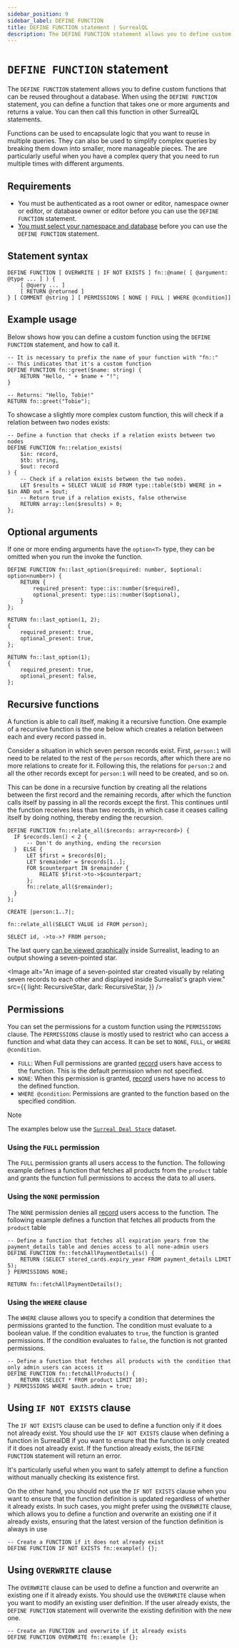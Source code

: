 ---
sidebar_position: 9
sidebar_label: DEFINE FUNCTION
title: DEFINE FUNCTION statement | SurrealQL
description: The DEFINE FUNCTION statement allows you to define custom functions that can be reused throughout a database.
---


# `DEFINE FUNCTION` statement

The `DEFINE FUNCTION` statement allows you to define custom functions that can be reused throughout a database. When using the `DEFINE FUNCTION` statement, you can define a function that takes one or more arguments and returns a value. You can then call this function in other SurrealQL statements.

Functions can be used to encapsulate logic that you want to reuse in multiple queries. They can also be used to simplify complex queries by breaking them down into smaller, more manageable pieces. The are particularly useful when you have a complex query that you need to run multiple times with different arguments.

## Requirements

- You must be authenticated as a root owner or editor, namespace owner or editor, or database owner or editor before you can use the `DEFINE FUNCTION` statement.
- [You must select your namespace and database](/docs/surrealql/statements/use) before you can use the `DEFINE FUNCTION` statement.

## Statement syntax

```syntax title="SurrealQL Syntax"
DEFINE FUNCTION [ OVERWRITE | IF NOT EXISTS ] fn::@name( [ @argument: @type ... ] ) {
	[ @query ... ]
	[ RETURN @returned ]
} [ COMMENT @string ] [ PERMISSIONS [ NONE | FULL | WHERE @condition]]
```

## Example usage
Below shows how you can define a custom function using the `DEFINE FUNCTION` statement, and how to call it.

```surql
-- It is necessary to prefix the name of your function with "fn::"
-- This indicates that it's a custom function
DEFINE FUNCTION fn::greet($name: string) {
	RETURN "Hello, " + $name + "!";
}

-- Returns: "Hello, Tobie!"
RETURN fn::greet("Tobie");
```
To showcase a slightly more complex custom function, this will check if a relation between two nodes exists:

```surql
-- Define a function that checks if a relation exists between two nodes
DEFINE FUNCTION fn::relation_exists(
	$in: record,
	$tb: string,
	$out: record
) {
	-- Check if a relation exists between the two nodes.
	LET $results = SELECT VALUE id FROM type::table($tb) WHERE in = $in AND out = $out;
	-- Return true if a relation exists, false otherwise
    RETURN array::len($results) > 0;
};
```

## Optional arguments
If one or more ending arguments have the `option<T>` type, they can be omitted when you run the invoke the function.

```surql
DEFINE FUNCTION fn::last_option($required: number, $optional: option<number>) {
	RETURN {
		required_present: type::is::number($required),
		optional_present: type::is::number($optional),
	}
};

RETURN fn::last_option(1, 2);
{
	required_present: true,
	optional_present: true,
};

RETURN fn::last_option(1);
{
	required_present: true,
	optional_present: false,
};
```

## Recursive functions

A function is able to call itself, making it a recursive function. One example of a recursive function is the one below which creates a relation between each and every record passed in.

Consider a situation in which seven person records exist. First, `person:1` will need to be related to the rest of the `person` records, after which there are no more relations to create for it. Following this, the relations for `person:2` and all the other records except for `person:1` will need to be created, and so on.

This can be done in a recursive function by creating all the relations between the first record and the remaining records, after which the function calls itself by passing in all the records except the first. This continues until the function receives less than two records, in which case it ceases calling itself by doing nothing, thereby ending the recursion.

```surql
DEFINE FUNCTION fn::relate_all($records: array<record>) {
  IF $records.len() < 2 {
      -- Don't do anything, ending the recursion
  }  ELSE {
      LET $first = $records[0];
      LET $remainder = $records[1..];
      FOR $counterpart IN $remainder {
          RELATE $first->to->$counterpart;
      };
      fn::relate_all($remainder);
  }
};

CREATE |person:1..7|;

fn::relate_all(SELECT VALUE id FROM person);

SELECT id, ->to->? FROM person;
```

The last query [can be viewed graphically](/blog/whats-new-in-surrealist-3-2#graph-visualisation) inside Surrealist, leading to an output showing a seven-pointed star.

<Image
  alt="An image of a seven-pointed star created visually by relating seven records to each other and displayed inside Surrealist's graph view."
  src={{
    light: RecursiveStar,
    dark: RecursiveStar,
  }}
/>

## Permissions

You can set the permissions for a custom function using the `PERMISSIONS` clause. The `PERMISSIONS` clause is mostly used to restrict who can access a function and what data they can access. It can be set to `NONE`, `FULL`, or `WHERE @condition`.

- `FULL`: When Full permissions are granted [record](/docs/surrealdb/security/authentication#record-users) users have access to the function. This is the default permission when not specified.
- `NONE`: When this permission is granted, [record](/docs/surrealdb/security/authentication#record-users) users have no access to the defined function.
- `WHERE @condition`: Permissions are granted to the function based on the specified condition.


> [!NOTE]
> The examples below use the [`Surreal Deal Store`](/docs/surrealql/demo#surreal-deal-store---there-is-a-lot-in-store-for-you-recommended) dataset.

### Using the `FULL` permission

The `FULL` permission grants all users access to the function. The following example defines a function that fetches all products from the `product` table and grants the function full permissions to access the data to all users.

<SurrealistMini url="https://surrealist.app/mini?query=--+Define+a+function+to+fetch+all+products.+All+users+can+access+this+function%0ADEFINE+FUNCTION+fn%3A%3AfetchAllProducts%28%29+%7B%0A%09RETURN+%28SELECT+*+FROM+product+LIMIT+10%29%3B%0A%7D+PERMISSIONS+FULL%3B%0A%0A--+Returns%3A+The+first+10+products+in+the+product+table%0ARETURN+fn%3A%3AfetchAllProducts%28%29%3B&dataset=surreal-deal-store&orientation=horizontal"/>

### Using the `NONE` permission

The `NONE` permission denies all [record](/docs/surrealdb/security/authentication#record-users) users access to the function. The following example defines a function that fetches all products from the `product` table

```surql
-- Define a function that fetches all expiration years from the payment_details table and denies access to all none-admin users
DEFINE FUNCTION fn::fetchAllPaymentDetails() {
	RETURN (SELECT stored_cards.expiry_year FROM payment_details LIMIT 5);
} PERMISSIONS NONE;

RETURN fn::fetchAllPaymentDetails();
```

### Using the `WHERE` clause

The `WHERE` clause allows you to specify a condition that determines the permissions granted to the function. The condition must evaluate to a boolean value. If the condition evaluates to `true`, the function is granted permissions. If the condition evaluates to `false`, the function is not granted permissions.

```surql
-- Define a function that fetches all products with the condition that only admin users can access it
DEFINE FUNCTION fn::fetchAllProducts() {
	RETURN (SELECT * FROM product LIMIT 10);
} PERMISSIONS WHERE $auth.admin = true;
```

## Using `IF NOT EXISTS` clause

<Since v="v1.3.0" />

The `IF NOT EXISTS` clause can be used to define a function only if it does not already exist. You should use the `IF NOT EXISTS` clause when defining a function in SurrealDB if you want to ensure that the function is only created if it does not already exist. If the function already exists, the `DEFINE FUNCTION` statement will return an error.

It's particularly useful when you want to safely attempt to define a function without manually checking its existence first.

On the other hand, you should not use the `IF NOT EXISTS` clause when you want to ensure that the function definition is updated regardless of whether it already exists. In such cases, you might prefer using the `OVERWRITE` clause, which allows you to define a function and overwrite an existing one if it already exists, ensuring that the latest version of the function definition is always in use

```surql
-- Create a FUNCTION if it does not already exist
DEFINE FUNCTION IF NOT EXISTS fn::example() {};
```

## Using `OVERWRITE` clause

<Since v="v2.0.0" />

The `OVERWRITE` clause can be used to define a function and overwrite an existing one if it already exists. You should use the `OVERWRITE` clause when you want to modify an existing user definition. If the user already exists, the `DEFINE FUNCTION` statement will overwrite the existing definition with the new one.

```surql
-- Create an FUNCTION and overwrite if it already exists
DEFINE FUNCTION OVERWRITE fn::example {};
```
